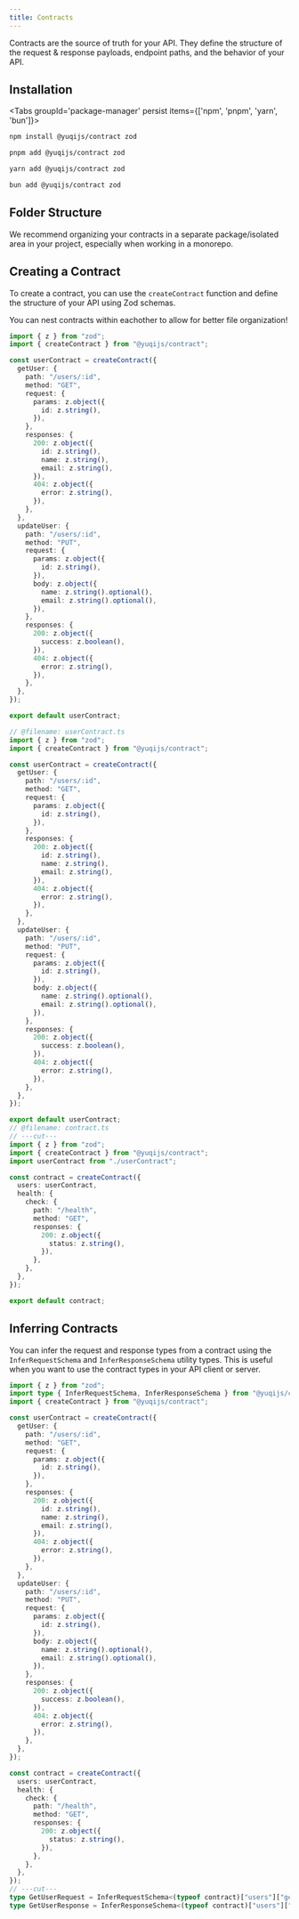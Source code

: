 ```yaml
---
title: Contracts
---
```



Contracts are the source of truth for your API. They define the structure of the request & response payloads, endpoint paths, and the behavior of your API.

## Installation

<Tabs groupId='package-manager' persist items={['npm', 'pnpm', 'yarn', 'bun']}>

```bash tab="npm"
npm install @yuqijs/contract zod
```

```bash tab="pnpm"
pnpm add @yuqijs/contract zod
```

```bash tab="yarn"
yarn add @yuqijs/contract zod
```

```bash tab="bun"
bun add @yuqijs/contract zod
```

</Tabs>

## Folder Structure
We recommend organizing your contracts in a separate package/isolated area in your project, especially when working in a monorepo.
<Files>
  <Folder name="apps" defaultOpen>
    <Folder name="api" defaultOpen>
      <File name="server.ts" />
      <File name="package.json" />
    </Folder>
  </Folder>
  <Folder name="packages" defaultOpen>
    <Folder name="api-contract" defaultOpen>
      <Folder name="contracts" defaultOpen>
          <File name="userContract.ts" />
      </Folder>
      <File name="contract.ts" />
      <File name="package.json" />
    </Folder>
  </Folder>
  <File name="package.json" />
  <File name="pnpm-lock.yaml" />
  <File name="pnpm-workspace.yaml" />
  <File name="turbo.json" />
</Files>

## Creating a Contract

To create a contract, you can use the `createContract` function and define the structure of your API using Zod schemas.

<Callout>
You can nest contracts within eachother to allow for better file organization!
</Callout>

```ts twoslash title="userContract.ts"
import { z } from "zod";
import { createContract } from "@yuqijs/contract";

const userContract = createContract({
  getUser: {
    path: "/users/:id",
    method: "GET",
    request: {
      params: z.object({
        id: z.string(),
      }),
    },
    responses: {
      200: z.object({
        id: z.string(),
        name: z.string(),
        email: z.string(),
      }),
      404: z.object({
        error: z.string(),
      }),
    },
  },
  updateUser: {
    path: "/users/:id",
    method: "PUT",
    request: {
      params: z.object({
        id: z.string(),
      }),
      body: z.object({
        name: z.string().optional(),
        email: z.string().optional(),
      }),
    },
    responses: {
      200: z.object({
        success: z.boolean(),
      }),
      404: z.object({
        error: z.string(),
      }),
    },
  },
});

export default userContract;
```
```ts twoslash title="contract.ts"
// @filename: userContract.ts
import { z } from "zod";
import { createContract } from "@yuqijs/contract";

const userContract = createContract({
  getUser: {
    path: "/users/:id",
    method: "GET",
    request: {
      params: z.object({
        id: z.string(),
      }),
    },
    responses: {
      200: z.object({
        id: z.string(),
        name: z.string(),
        email: z.string(),
      }),
      404: z.object({
        error: z.string(),
      }),
    },
  },
  updateUser: {
    path: "/users/:id",
    method: "PUT",
    request: {
      params: z.object({
        id: z.string(),
      }),
      body: z.object({
        name: z.string().optional(),
        email: z.string().optional(),
      }),
    },
    responses: {
      200: z.object({
        success: z.boolean(),
      }),
      404: z.object({
        error: z.string(),
      }),
    },
  },
});

export default userContract;
// @filename: contract.ts
// ---cut---
import { z } from "zod";
import { createContract } from "@yuqijs/contract";
import userContract from "./userContract";

const contract = createContract({
  users: userContract,
  health: {
    check: {
      path: "/health",
      method: "GET",
      responses: {
        200: z.object({
          status: z.string(),
        }),
      },
    },
  },
});

export default contract;
```
## Inferring Contracts
You can infer the request and response types from a contract using the `InferRequestSchema` and `InferResponseSchema` utility types. This is useful when you want to use the contract types in your API client or server.
```ts twoslash
import { z } from "zod";
import type { InferRequestSchema, InferResponseSchema } from "@yuqijs/contract";
import { createContract } from "@yuqijs/contract";

const userContract = createContract({
  getUser: {
    path: "/users/:id",
    method: "GET",
    request: {
      params: z.object({
        id: z.string(),
      }),
    },
    responses: {
      200: z.object({
        id: z.string(),
        name: z.string(),
        email: z.string(),
      }),
      404: z.object({
        error: z.string(),
      }),
    },
  },
  updateUser: {
    path: "/users/:id",
    method: "PUT",
    request: {
      params: z.object({
        id: z.string(),
      }),
      body: z.object({
        name: z.string().optional(),
        email: z.string().optional(),
      }),
    },
    responses: {
      200: z.object({
        success: z.boolean(),
      }),
      404: z.object({
        error: z.string(),
      }),
    },
  },
});

const contract = createContract({
  users: userContract,
  health: {
    check: {
      path: "/health",
      method: "GET",
      responses: {
        200: z.object({
          status: z.string(),
        }),
      },
    },
  },
});
// ---cut---
type GetUserRequest = InferRequestSchema<(typeof contract)["users"]["getUser"]>;
type GetUserResponse = InferResponseSchema<(typeof contract)["users"]["getUser"], 200>;
```